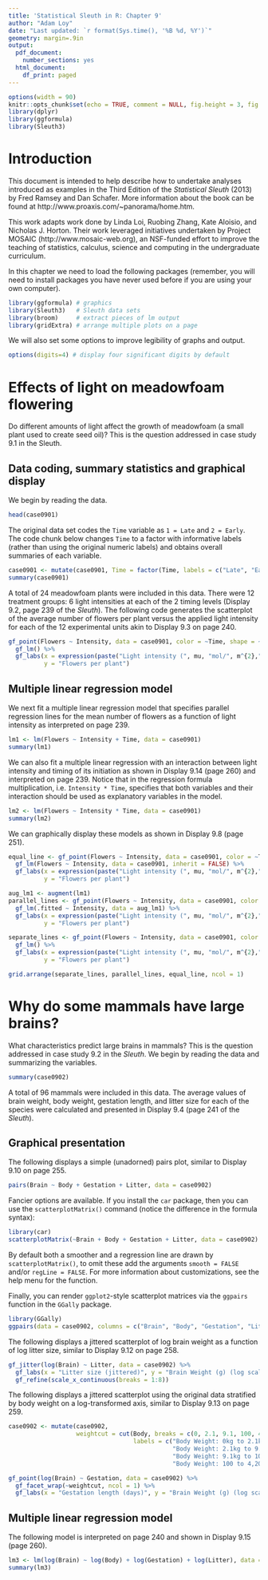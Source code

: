 ```yaml
---
title: 'Statistical Sleuth in R: Chapter 9'
author: "Adam Loy"
date: "Last updated: `r format(Sys.time(), '%B %d, %Y')`"
geometry: margin=.9in 
output:
  pdf_document:
    number_sections: yes
  html_document:
    df_print: paged
---
```


```r
options(width = 90)
knitr::opts_chunk$set(echo = TRUE, comment = NULL, fig.height = 3, fig.width = 4)
library(dplyr)
library(ggformula)
library(Sleuth3)
```


# Introduction

This document is intended to help describe how to undertake analyses introduced as examples in the Third Edition of the *Statistical Sleuth* (2013) by Fred Ramsey and Dan Schafer. More information about the book can be found at http://www.proaxis.com/~panorama/home.htm.  

This work adapts work done by Linda Loi, Ruobing Zhang, Kate Aloisio, and Nicholas J. Horton. Their work leveraged initiatives undertaken by Project MOSAIC (http://www.mosaic-web.org), an NSF-funded effort to improve the teaching of statistics, calculus, science and computing in the undergraduate curriculum. 

In this chapter we need to load the following packages (remember, you will need to install packages you have never used before if you are using your own computer).

```r
library(ggformula) # graphics
library(Sleuth3)   # Sleuth data sets
library(broom)     # extract pieces of lm output
library(gridExtra) # arrange multiple plots on a page
```

We will also set some options to improve legibility of graphs and output.
```r
options(digits=4) # display four significant digits by default
```


# Effects of light on meadowfoam flowering
Do different amounts of light affect the growth of meadowfoam (a small plant used to create seed oil)? This is the question addressed in case study 9.1 in the Sleuth.

## Data coding, summary statistics and graphical display

We begin by reading the data.

```r
head(case0901)
```

The original data set codes the `Time` variable as `1 = Late` and `2 = Early`. The code chunk below changes `Time` to a factor with informative labels (rather than using the original numeric labels) and obtains overall summaries of each variable.

```r
case0901 <- mutate(case0901, Time = factor(Time, labels = c("Late", "Early")))
summary(case0901)
```

A total of 24 meadowfoam plants were included in this data. There were 12 treatment groups: 6 light intensities at each of the 2 timing levels (Display 9.2, page 239 of the *Sleuth*). The following code generates the scatterplot of the average number of flowers per plant versus the applied light intensity for each of the 12 experimental units akin to Display 9.3 on page 240.

```r
gf_point(Flowers ~ Intensity, data = case0901, color = ~Time, shape = ~Time) %>%
  gf_lm() %>%
  gf_labs(x = expression(paste("Light intensity (", mu, "mol/", m^{2},"/sec)")),
          y = "Flowers per plant")
```

## Multiple linear regression model

We next fit a multiple linear regression model that specifies parallel regression lines for the mean number of flowers as a function of light intensity as interpreted on page 239.

```r
lm1 <- lm(Flowers ~ Intensity + Time, data = case0901)
summary(lm1)
```

We can also fit a multiple linear regression with an interaction between light intensity and timing of its initiation as shown in Display 9.14 (page 260) and interpreted on page 239. Notice that in the regression formula multiplication, i.e. `Intensity * Time`, specifies that both variables and their interaction should be used as explanatory variables in the model.

```r
lm2 <- lm(Flowers ~ Intensity * Time, data = case0901)
summary(lm2)
```

We can graphically display these models as shown in Display 9.8 (page 251).

```r
equal_line <- gf_point(Flowers ~ Intensity, data = case0901, color = ~Time, shape = ~Time) %>%
  gf_lm(Flowers ~ Intensity, data = case0901, inherit = FALSE) %>%
  gf_labs(x = expression(paste("Light intensity (", mu, "mol/", m^{2},"/sec)")),
          y = "Flowers per plant")

aug_lm1 <- augment(lm1)
parallel_lines <- gf_point(Flowers ~ Intensity, data = case0901, color = ~Time, shape = ~Time) %>%
  gf_lm(.fitted ~ Intensity, data = aug_lm1) %>%
  gf_labs(x = expression(paste("Light intensity (", mu, "mol/", m^{2},"/sec)")),
          y = "Flowers per plant")

separate_lines <- gf_point(Flowers ~ Intensity, data = case0901, color = ~Time, shape = ~Time) %>%
  gf_lm() %>%
  gf_labs(x = expression(paste("Light intensity (", mu, "mol/", m^{2},"/sec)")),
          y = "Flowers per plant")

grid.arrange(separate_lines, parallel_lines, equal_line, ncol = 1)
```


# Why do some mammals have large brains?

What characteristics predict large brains in mammals? This is the question addressed in case study 9.2 in the *Sleuth*. We begin by reading the data and summarizing the variables.

```r
summary(case0902)
```

A total of 96 mammals were included in this data. The average values of brain weight, body
weight, gestation length, and litter size for each of the species were calculated and presented in Display 9.4 (page 241 of the *Sleuth*).

## Graphical presentation

The following displays a simple (unadorned) pairs plot, similar to Display 9.10 on page 255.

```r
pairs(Brain ~ Body + Gestation + Litter, data = case0902)
```

Fancier options are available. If you install the `car` package, then you can use the `scatterplotMatrix()` command (notice the difference in the formula syntax):

```r
library(car)
scatterplotMatrix(~Brain + Body + Gestation + Litter, data = case0902)
```

By default both a smoother and a regression line are drawn by `scatterplotMatrix()`, to omit these add the arguments `smooth = FALSE` and/or `regLine = FALSE`. For more information about customizations, see the help menu for the function.

Finally, you can render `ggplot2`-style scatterplot matrices via the `ggpairs` function in the `GGally` package.

```r
library(GGally)
ggpairs(data = case0902, columns = c("Brain", "Body", "Gestation", "Litter"))
```


The following displays a jittered scatterplot of log brain weight as a function of log litter size, similar to Display 9.12 on page 258.

```r
gf_jitter(log(Brain) ~ Litter, data = case0902) %>%
  gf_labs(x = "Litter size (jittered)", y = "Brain Weight (g) (log scale)") %>%
  gf_refine(scale_x_continuous(breaks = 1:8))
```

The following displays a jittered scatterplot using the original data stratified by body weight on a log-transformed axis, similar to Display 9.13 on page 259.

```r
case0902 <- mutate(case0902, 
                   weightcut = cut(Body, breaks = c(0, 2.1, 9.1, 100, 4200),
                                   labels = c("Body Weight: 0kg to 2.1kg", 
                                              "Body Weight: 2.1kg to 9.1kg", 
                                              "Body Weight: 9.1kg to 100kg",
                                              "Body Weight: 100 to 4,200")))

gf_point(log(Brain) ~ Gestation, data = case0902) %>%
  gf_facet_wrap(~weightcut, ncol = 1) %>%
  gf_labs(x = "Gestation length (days)", y = "Brain Weight (g) (log scale)")
```

## Multiple linear regression model

The following model is interpreted on page 240 and shown in Display 9.15 (page 260).

```r
lm3 <- lm(log(Brain) ~ log(Body) + log(Gestation) + log(Litter), data = case0902)
summary(lm3)
```

